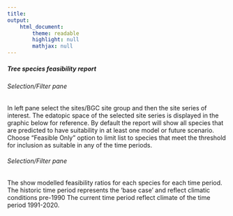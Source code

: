 ```yaml
---
title: 
output: 
    html_document:
        theme: readable
        highlight: null
        mathjax: null
---
```

##### Tree species feasibility report

###### Selection/Filter pane

In left pane select the sites/BGC site group and then the site series of interest.
The edatopic space of the selected site series is displayed in the graphic below for reference.
By default the report will show all species that are predicted to have suitability in at least one model or future scenario. Choose "Feasible Only" option to limit list to species that meet the threshold for inclusion as suitable in any of the time periods.

###### Selection/Filter pane

The  show modelled feasibility ratios for each species for each time period.
The historic time period represents the 'base case' and reflect climatic conditions pre-1990
The current time period reflect climate of the time period 1991-2020. 



